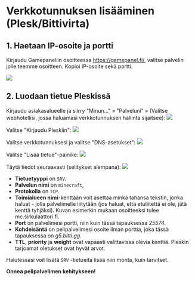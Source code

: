 # Verkkotunnuksen lisääminen (Plesk/Bittivirta)

## 1. Haetaan IP-osoite ja portti

Kirjaudu Gamepaneliin osoitteessa https://gamepanel.fi/, valitse palvelin jolle
teemme osoitteen. Kopioi IP-osoite sekä portti.

![](https://docs.bittivirta.fi/assets/docs/img/crisp/image_1pifx1h.webp)

## 2. Luodaan tietue Pleskissä

Kirjaudu asiakasalueelle ja siirry "Minun..." » "Palveluni" » (Valitse
webhotellisi, jossa haluamasi verkkotunnuksen hallinta sijaitsee):
![](https://docs.bittivirta.fi/assets/docs/img/crisp/screenshot-2022-08-18-at-15472_1i5d2ku.webp)

Valitse "Kirjaudu Pleskiin":
![](https://docs.bittivirta.fi/assets/docs/img/crisp/screenshot-2022-08-18-at-17083_1cvd1xr.webp)

Valitse verkkotunnuksesi ja valitse "DNS-asetukset":
![](https://docs.bittivirta.fi/assets/docs/img/crisp/screenshot-2022-08-18-at-17111_142xl9q.webp)

Valitse "Lisää tietue"-painike:
![](https://docs.bittivirta.fi/assets/docs/img/crisp/screenshot-2022-08-18-at-17135_1l3n2hh.webp)

Täytä tiedot seuraavasti (selitykset alempana):
![](https://docs.bittivirta.fi/assets/docs/img/crisp/screenshot-2022-08-18-at-17182_d971ko.webp)

-   **Tietuetyyppi** on `SRV`.
-   **Palvelun nimi** on `minecraft`,
-   **Protokolla** on `TCP`.
-   **Toimialueen nimi**-kenttään voit asettaa minkä tahansa tekstin, jonka
    haluat - jolla palvelimelle liitytään (jos haluat, että etuliitettä ei ole,
    jätä kenttä tyhjäksi). Kuvan esimerkin mukaan osoitteeksi tulee
    mc.sirkulaattori.fi.
-   **Port** on palvelimesi portti, niin kuin tässä tapauksessa _25574_.
-   **Kohdeisäntä** on pelipalvelimesi osoite ilman porttia, joka tässä
    tapauksessa on _g5.bitti.gg_.
-   **TTL**, **priority** ja **weight** ovat vapaasti valittavissa olevia
    kenttiä. Pleskin tarjoamat oletukset ovat hyvät arvot.

Halutessasi voit lisätä `SRV` -tietueita lisää niin monta, kuin tarvitset.

**Onnea pelipalvelimen kehitykseen!**
